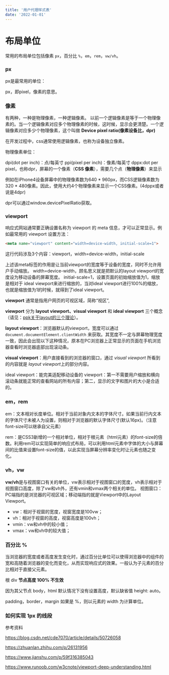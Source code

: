 ```yaml
---
title: '用户代理样式表'
date: '2022-01-01'
---
```


# 布局单位

常用的布局单位包括像素 `px`，百分比 `%`，`em`，`rem`，`vw/vh`。

### px

px是最常用的单位：

px，即pixel，像素的意思。

### 像素

有两种，一种是物理像素，一种逻辑像素。 以前一个逻辑像素是等于一个物理像素的。当一个逻辑像素对应多个物理像素的时候，这时候，显示会更清楚。一个逻辑像素对应多少个物理像素，这个叫做 **Device pixel ratio(像素设备比，dpr)**

在开发过程中，css通常使用逻辑像素，也称为设备独立像素。

物理像素单位：

dpi(dot per inch)：点/每英寸 ppi(pixel per inch)：像素/每英寸 dppx:dot per pixel，也称dpr，屏幕的一个像素（**CSS 像素**），需要几个点（**物理像素**）来显示

例如在iPhone4设备屏幕中的物理像素数为640 * 960px，而CSS逻辑像素数为320 * 480像素。因此，使用大约4个物理像素来显示一个CSS像素。(4dppx或者说是4dpr)

dpr可以通过window.devicePixelRatio获取。

### viewport

响应式网站通常要正确设置名称为 viewport 的 meta 信息，才可以正常显示。例如最常用的 viewport 设置方法：

```html
<meta name="viewport" content="width=device-width, initial-scale=1">
```

这行代码涉及3个内容：viewport，width=device-width，initial-scale

上述该meta标签的作用是让当前viewport的宽度等于设备的宽度，同时不允许用户手动缩放。 width=device-width，顾名思义就是把默认的layout viewport的宽度设为移动设备的屏幕宽度。 initial-scale=1，设置页面的初始缩放值为1，缩放是相对于 ideal viewport来进行缩放的，当对ideal viewport进行100%的缩放，也就是缩放值为1的时候，就得到了ideal viewport。

**viewport** 通常是指用户网页的可视区域，简称“视区”,

**viewport** 分为 **layout viewport、visual viewport** 和 **ideal viewport** 三个概念（请见：[ppk关于layout的三个理论](https://www.runoob.com/w3cnote/viewport-deep-understanding.html)）。

**layout viewport**：浏览器默认的viewport，宽度可以通过 `document.documentElement.clientWidth` 来获取。其宽度不一定与屏幕物理宽度一致，因此会出现以下这种情况，原本在PC浏览器上正常显示的页面在手机浏览器查看时浏览器底部出现滚动条。

**visual viewport**：用户直接看到的浏览器的窗口，通过 *visual viewport* 所看到的内容就是 *layout viewport*上的部分内容。

ideal viewport：能完美适配移动设备的 viewport：第一不需要用户缩放和横向滚动条就能正常的查看网站的所有内容；第二，显示的文字和图片的大小是合适的。

### em，rem

em：文本相对长度单位。相对于当前对象内文本的字体尺寸。如果当前行内文本的字体尺寸未被人为设置，则相对于浏览器的默认字体尺寸(默认16px)。（注意font-size可以继承自父元素）

rem：是CSS3新增的一个相对单位，相对于根元素（html元素）的font-size的倍数。利用rem可以实现简单的响应式布局，可以利用html元素中字体的大小与屏幕间的比值来设置font-size的值，以此实现当屏幕分辨率变化时让元素也随之变化。

### vh，vw

**vw/vh**是与视图窗口有关的单位，vw表示相对于视图窗口的宽度，vh表示相对于视图窗口高度，除了vw和vh外，还有vmin和vmax两个相关的单位。 视图窗口：PC端指的是浏览器的可视区域；移动端指的就是Viewport中的Layout Viewport。

- vw：相对于视窗的宽度，视窗宽度是100vw；
- vh：相对于视窗的高度，视窗高度是100vh；
- vmin：vw和vh中的较小值；
- vmax：vw和vh中的较大值；

### 百分比 %

当浏览器的宽度或者高度发生变化时，通过百分比单位可以使得浏览器中的组件的宽和高随着浏览器的变化而变化，从而实现响应式的效果。一般认为子元素的百分比相对于直接父元素。

根 div **节点高度 100% 不生效**

因为其父节点 body，html 默认情况下没有设置高度，默认缺省值 height: auto。

padding，border，margin 如果是 %，则以元素的 width 为计算单位。 

### 如何实现 1px 的线段

参考资料

https://blog.csdn.net/cde7070/article/details/50726058

https://zhuanlan.zhihu.com/p/26131956

https://www.jianshu.com/p/59f316385043

https://www.runoob.com/w3cnote/viewport-deep-understanding.html